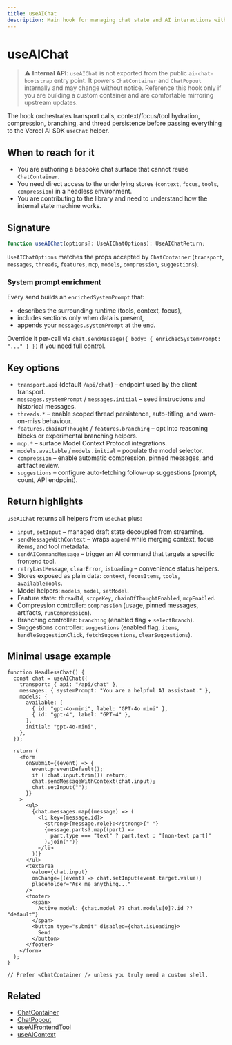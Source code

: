 ```yaml
---
title: useAIChat
description: Main hook for managing chat state and AI interactions with automatic context, focus, tool integration, and automatic system prompt enrichment.
---
```


# useAIChat

> ⚠️ **Internal API**: `useAIChat` is not exported from the public `ai-chat-bootstrap` entry point. It powers `ChatContainer` and `ChatPopout` internally and may change without notice. Reference this hook only if you are building a custom container and are comfortable mirroring upstream updates.

The hook orchestrates transport calls, context/focus/tool hydration, compression, branching, and thread persistence before passing everything to the Vercel AI SDK `useChat` helper.

## When to reach for it

- You are authoring a bespoke chat surface that cannot reuse `ChatContainer`.
- You need direct access to the underlying stores (`context`, `focus`, `tools`, `compression`) in a headless environment.
- You are contributing to the library and need to understand how the internal state machine works.

## Signature

```ts
function useAIChat(options?: UseAIChatOptions): UseAIChatReturn;
```

`UseAIChatOptions` matches the props accepted by `ChatContainer` (`transport`, `messages`, `threads`, `features`, `mcp`, `models`, `compression`, `suggestions`).

### System prompt enrichment

Every send builds an `enrichedSystemPrompt` that:

- describes the surrounding runtime (tools, context, focus),
- includes sections only when data is present,
- appends your `messages.systemPrompt` at the end.

Override it per-call via `chat.sendMessage({ body: { enrichedSystemPrompt: "..." } })` if you need full control.

## Key options

- `transport.api` (default `/api/chat`) – endpoint used by the client transport.
- `messages.systemPrompt` / `messages.initial` – seed instructions and historical messages.
- `threads.*` – enable scoped thread persistence, auto-titling, and warn-on-miss behaviour.
- `features.chainOfThought` / `features.branching` – opt into reasoning blocks or experimental branching helpers.
- `mcp.*` – surface Model Context Protocol integrations.
- `models.available` / `models.initial` – populate the model selector.
- `compression` – enable automatic compression, pinned messages, and artifact review.
- `suggestions` – configure auto-fetching follow-up suggestions (prompt, count, API endpoint).

## Return highlights

`useAIChat` returns all helpers from `useChat` plus:

- `input`, `setInput` – managed draft state decoupled from streaming.
- `sendMessageWithContext` – wraps `append` while merging context, focus items, and tool metadata.
- `sendAICommandMessage` – trigger an AI command that targets a specific frontend tool.
- `retryLastMessage`, `clearError`, `isLoading` – convenience status helpers.
- Stores exposed as plain data: `context`, `focusItems`, `tools`, `availableTools`.
- Model helpers: `models`, `model`, `setModel`.
- Feature state: `threadId`, `scopeKey`, `chainOfThoughtEnabled`, `mcpEnabled`.
- Compression controller: `compression` (usage, pinned messages, artifacts, `runCompression`).
- Branching controller: `branching` (enabled flag + `selectBranch`).
- Suggestions controller: `suggestions` (enabled flag, `items`, `handleSuggestionClick`, `fetchSuggestions`, `clearSuggestions`).

## Minimal usage example

```tsx
function HeadlessChat() {
  const chat = useAIChat({
    transport: { api: "/api/chat" },
    messages: { systemPrompt: "You are a helpful AI assistant." },
    models: {
      available: [
        { id: "gpt-4o-mini", label: "GPT-4o mini" },
        { id: "gpt-4", label: "GPT-4" },
      ],
      initial: "gpt-4o-mini",
    },
  });

  return (
    <form
      onSubmit={(event) => {
        event.preventDefault();
        if (!chat.input.trim()) return;
        chat.sendMessageWithContext(chat.input);
        chat.setInput("");
      }}
    >
      <ul>
        {chat.messages.map((message) => (
          <li key={message.id}>
            <strong>{message.role}:</strong>{" "}
            {message.parts?.map((part) =>
              part.type === "text" ? part.text : "[non-text part]"
            ).join("")}
          </li>
        ))}
      </ul>
      <textarea
        value={chat.input}
        onChange={(event) => chat.setInput(event.target.value)}
        placeholder="Ask me anything..."
      />
      <footer>
        <span>
          Active model: {chat.model ?? chat.models[0]?.id ?? "default"}
        </span>
        <button type="submit" disabled={chat.isLoading}>
          Send
        </button>
      </footer>
    </form>
  );
}

// Prefer <ChatContainer /> unless you truly need a custom shell.
```

## Related

- [ChatContainer](/api/components/chat-container)
- [ChatPopout](/api/components/chat-popout)
- [useAIFrontendTool](/api/hooks/use-ai-frontend-tool)
- [useAIContext](/api/hooks/use-ai-context)
